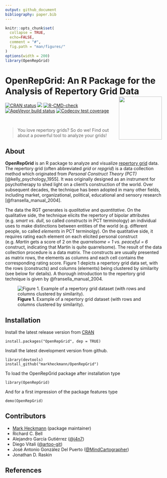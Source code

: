 ```yaml
---
output: github_document
bibliography: paper.bib
---
```


<!-- README.md is generated from README.Rmd. Please edit that file -->

```r
knitr::opts_chunk$set(
  collapse = TRUE,
  echo=FALSE,
  comment = "#",
  fig.path = "man/figures/"
)
options(width = 200)
library(OpenRepGrid)
```

# OpenRepGrid: An R Package for the Analysis of Repertory Grid Data <a href="https://docu.openrepgrid.org"><img src="man/figures/logo.png" align="right" height="138" /></a>

<!-- badges: start -->
[![CRAN status](https://www.r-pkg.org/badges/version/OpenRepGrid)](https://CRAN.R-project.org/package=OpenRepGrid)
[![](https://img.shields.io/badge/devel-v0.1.15-blue.svg)](https://github.com/markheckmann/OpenRepGrid)
[![R-CMD-check](https://github.com/markheckmann/OpenRepGrid/actions/workflows/R-CMD-check.yaml/badge.svg)](https://github.com/markheckmann/OpenRepGrid/actions/workflows/R-CMD-check.yaml)
[![AppVeyor build status](https://ci.appveyor.com/api/projects/status/github/markheckmann/OpenRepGrid?branch=master&svg=true)](https://ci.appveyor.com/project/markheckmann/OpenRepGrid)
[![Codecov test coverage](https://codecov.io/gh/markheckmann/OpenRepGrid/branch/master/graph/badge.svg)](https://codecov.io/gh/markheckmann/OpenRepGrid?branch=master)
<!-- badges: end -->

<br>

> You love repertory grids? So do we! Find out about a powerful tool to analyze your grids!

## About

**OpenRepGrid** is an R package to analyze and visualize [repertory grid](https://en.wikipedia.org/wiki/Repertory_grid)  data. The repertory grid (often abbreviated *grid* or *repgrid*) is a data collection method which originated from *Personal Construct Theory (PCT)* [@kelly_psychology_1955]. It was originally designed as an instrument for psychotherapy to shed light on a client’s construction of the world. Over subsequent decades, the technique has been adopted in many other fields, including market, organizational, political, educational and sensory research [@fransella_manual_2004]. 

The data the RGT generates is *qualitative* and *quantitative*. On the qualitative side, the technique elicits the repertory of bipolar attributes (e.g. *smart vs. dull*, so called *constructs* in PCT terminology) an individual uses to make distinctions between entities of the world (e.g. different people, so called *elements* in PCT terminolgy). On the quatitative side, it requires rating each element on each elicited personal construct (e.g. *Martin* gets a score of 2 on the *quarrelsome = 1 vs. peaceful = 6* construct, indicating that Martin is quite quarrelsome). The result of the data collection procedure is a data matrix. The constructs are usually presented as matrix rows, the elements as columns and each cell contains the corresponding rating score. Figure 1 depicts a repertory grid data set, with the rows (constructs) and columns (elements) being clustered by similarity (see below for details). A thorough introduction to the repertory grid technique is given by @fransella_manual_2004.

![**Figure 1.** Example of a repertory grid dataset (with rows and columns clustered by similarity).](man/figures/bertin-clustered.png)


## Installation

Install the latest release version from [CRAN](https://cran.r-project.org/web/packages/OpenRepGrid/index.html)

    install.packages("OpenRepGrid", dep = TRUE)
    
Install the latest development version from github.
    
    library(devtools)
    install_github("markheckmann/OpenRepGrid") 

To load the OpenRepGrid package after installation type

    library(OpenRepGrid) 

And for a first impression of the package features type

    demo(OpenRepGrid)


<!-- ## Lifecycle -->

<!-- [![lifecycle](https://img.shields.io/badge/lifecycle-experimental-orange.svg)](https://www.tidyverse.org/lifecycle/#experimental) -->

<!-- `OpenRepGrid` is still in alpha phase. Please be aware that API changes may occur. -->


<!-- ## Citation -->

<!-- If you use OpenRepGrid in your publications, you can cite it as follows.  -->

<!-- > Heckmann, M. (2023). OpenRepGrid: An R package for the analysis of repertory grids. *ZENODO*. doi:10.5281/zenodo.11623, R package version 0.0.15. -->

<!-- [![DOI](https://zenodo.org/badge/doi/10.5281/zenodo.11623.svg)](http://dx.doi.org/10.5281/zenodo.11623) -->


## Contributors

- [Mark Heckmann](https://markheckmann.de) (package maintainer)
- Richard C. Bell
- Alejandro García Gutiérrez ([\@j4n7](https://github.com/j4n7))
- Diego Vitali ([\@artoo-git](https://github.com/artoo-git))
- José Antonio González Del Puerto ([\@MindCartographer](https://github.com/MindCartographer))
- Jonathan D. Raskin

## References
